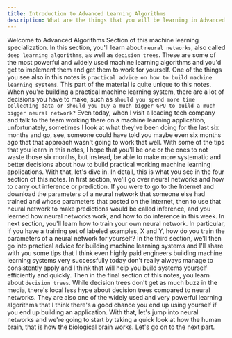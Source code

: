 ```yaml
---
title: Introduction to Advanced Learning Algorithms
description: What are the things that you will be learning in Advanced Learning Algorithms 
---
```


Welcome to Advanced Algorithms Section of this machine learning specialization. In this section, you'll learn about `neural networks`, also called `deep learning algorithms`, as well as `decision trees`. These are some of the most powerful and widely used machine learning algorithms and you'd get to implement them and get them to work for yourself. One of the things you see also in this notes is `practical advice on how to build machine learning systems`. This part of the material is quite unique to this notes. When you're building a practical machine learning system, there are a lot of decisions you have to make, such as `should you spend more time collecting data or should you buy a much bigger GPU to build a much bigger neural network?` Even today, when I visit a leading tech company and talk to the team working there on a machine learning application, unfortunately, sometimes I look at what they've been doing for the last six months and go, see, someone could have told you maybe even six months ago that that approach wasn't going to work that well. With some of the tips that you learn in this notes, I hope that you'll be one or the ones to not waste those six months, but instead, be able to make more systematic and better decisions about how to build practical working machine learning applications. With that, let's dive in. In detail, this is what you see in the four section of this notes. In first section, we'll go over neural networks and how to carry out inference or prediction. If you were to go to the Internet and download the parameters of a neural network that someone else had trained and whose parameters that posted on the Internet, then to use that neural network to make predictions would be called inference, and you learned how neural networks work, and how to do inference in this week. In next section, you'll learn how to train your own neural network. In particular, if you have a training set of labeled examples, X and Y, how do you train the parameters of a neural network for yourself? In the third section, we'll then go into practical advice for building machine learning systems and I'll share with you some tips that I think even highly paid engineers building machine learning systems very successfully today don't really always manage to consistently apply and I think that will help you build systems yourself efficiently and quickly. Then in the final section of this notes, you learn about `decision trees`. While decision trees don't get as much buzz in the media, there's local less hype about decision trees compared to neural networks. They are also one of the widely used and very powerful learning algorithms that I think there's a good chance you end up using yourself if you end up building an application. With that, let's jump into neural networks and we're going to start by taking a quick look at how the human brain, that is how the biological brain works. Let's go on to the next part.